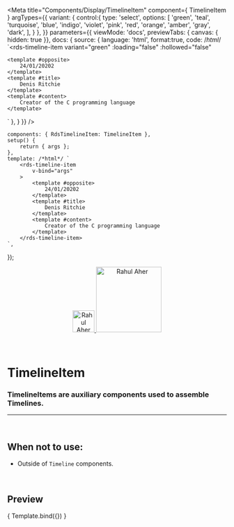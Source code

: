 

<Meta
	title="Components/Display/TimelineItem"
	component={ TimelineItem }
	argTypes={{
		variant: {
			control:{
				type: 'select',
				options: [
					'green',
					'teal',
					'turquoise',
					'blue',
					'indigo',
					'violet',
					'pink',
					'red',
					'orange',
					'amber',
					'gray',
					'dark',
				],
			}
		},
	}}
	parameters={{
		viewMode: 'docs',
		previewTabs: { canvas: { hidden: true }},
		docs: {
			source: {
				language: 'html',
				format:true,
				code: /*html*/ 
`<rds-timeline-item
	variant="green"
	:loading="false"
	:hollowed="false"
>
	<template #opposite>
		24/01/20202
	</template>
	<template #title>
		Denis Ritchie
	</template>
	<template #content>
		Creator of the C programming language
	</template>
</rds-timeline-item>`
			},
		}
	}}
/>

	components: { RdsTimelineItem: TimelineItem },
	setup() {
		return { args };
	},
	template: /*html*/ `
		<rds-timeline-item
			v-bind="args"
		>
			<template #opposite>
				24/01/20202
			</template>
			<template #title>
				Denis Ritchie
			</template>
			<template #content>
				Creator of the C programming language
			</template>
		</rds-timeline-item>
	`,
});

<div align="center" style={{display: 'flex'}}>
    <a href="https://rahulaher.netlify.app">
        <img src="../../../img/logo/glyph-black-colored.svg" alt="Rahul Aher logo" width="50" />
        <img src="../../../img/logo/word-black-colored.svg" alt="Rahul Aher" width="150" />
    </a>
</div>

<br />
<br />

# TimelineItem

### TimelineItems are auxiliary components used to assemble Timelines.
---
<br />

## When not to use:
- Outside of `Timeline` components.

<br />

## Preview

<Canvas>
	<Story
		name="TimelineItem"
		args={{
			variant: 'green',
			loading: false,
			hollowed: false,
		}}
	>
		{ Template.bind({}) }
	</Story>
</Canvas>

<ArgsTable story="TimelineItem" />